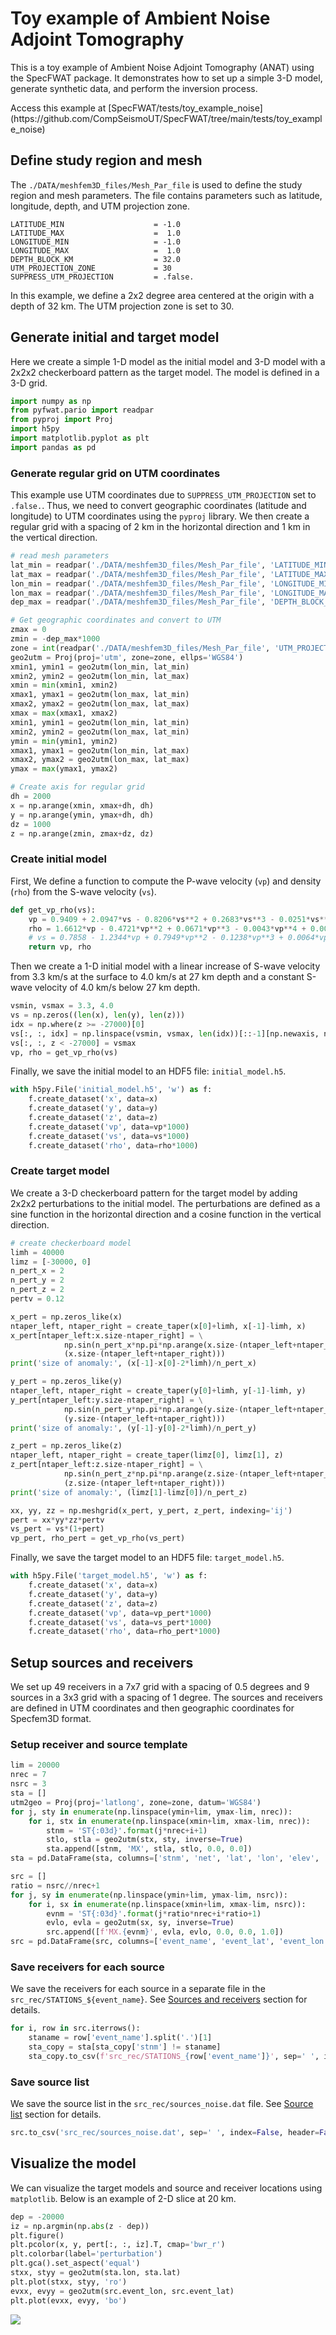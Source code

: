# Toy example of Ambient Noise Adjoint Tomography


This is a toy example of Ambient Noise Adjoint Tomography (ANAT) using the SpecFWAT package. It demonstrates how to set up a simple 3-D model, generate synthetic data, and perform the inversion process.

<Callout type='info'>
Access this example at [SpecFWAT/tests/toy_example_noise](https://github.com/CompSeismoUT/SpecFWAT/tree/main/tests/toy_example_noise)
</Callout>


## Define study region and mesh

The `./DATA/meshfem3D_files/Mesh_Par_file` is used to define the study region and mesh parameters. The file contains parameters such as latitude, longitude, depth, and UTM projection zone.

```
LATITUDE_MIN                    = -1.0
LATITUDE_MAX                    =  1.0
LONGITUDE_MIN                   = -1.0
LONGITUDE_MAX                   =  1.0
DEPTH_BLOCK_KM                  = 32.0
UTM_PROJECTION_ZONE             = 30
SUPPRESS_UTM_PROJECTION         = .false.
```
In this example, we define a 2x2 degree area centered at the origin with a depth of 32 km. The UTM projection zone is set to 30.

## Generate initial and target model
Here we create a simple 1-D model as the initial model and 3-D model with a 2x2x2 checkerboard pattern as the target model. The model is defined in a 3-D grid.


```python filename="python" copy
import numpy as np
from pyfwat.pario import readpar
from pyproj import Proj
import h5py
import matplotlib.pyplot as plt
import pandas as pd
```


### Generate regular grid on UTM coordinates

This example use UTM coordinates due to `SUPPRESS_UTM_PROJECTION` set to `.false.`. Thus, we need to convert geographic coordinates (latitude and longitude) to UTM coordinates using the `pyproj` library. We then create a regular grid with a spacing of 2 km in the horizontal direction and 1 km in the vertical direction.

```python filename="python" copy
# read mesh parameters
lat_min = readpar('./DATA/meshfem3D_files/Mesh_Par_file', 'LATITUDE_MIN')
lat_max = readpar('./DATA/meshfem3D_files/Mesh_Par_file', 'LATITUDE_MAX')
lon_min = readpar('./DATA/meshfem3D_files/Mesh_Par_file', 'LONGITUDE_MIN')
lon_max = readpar('./DATA/meshfem3D_files/Mesh_Par_file', 'LONGITUDE_MAX')
dep_max = readpar('./DATA/meshfem3D_files/Mesh_Par_file', 'DEPTH_BLOCK_KM')

# Get geographic coordinates and convert to UTM
zmax = 0
zmin = -dep_max*1000
zone = int(readpar('./DATA/meshfem3D_files/Mesh_Par_file', 'UTM_PROJECTION_ZONE'))
geo2utm = Proj(proj='utm', zone=zone, ellps='WGS84')
xmin1, ymin1 = geo2utm(lon_min, lat_min)
xmin2, ymin2 = geo2utm(lon_min, lat_max)
xmin = min(xmin1, xmin2)
xmax1, ymax1 = geo2utm(lon_max, lat_min)
xmax2, ymax2 = geo2utm(lon_max, lat_max)
xmax = max(xmax1, xmax2)
xmin1, ymin1 = geo2utm(lon_min, lat_min)
xmin2, ymin2 = geo2utm(lon_max, lat_min)
ymin = min(ymin1, ymin2)
xmax1, ymax1 = geo2utm(lon_min, lat_max)
xmax2, ymax2 = geo2utm(lon_max, lat_max)
ymax = max(ymax1, ymax2)

# Create axis for regular grid
dh = 2000
x = np.arange(xmin, xmax+dh, dh)
y = np.arange(ymin, ymax+dh, dh)
dz = 1000
z = np.arange(zmin, zmax+dz, dz)
```


### Create initial model

First, We define a function to compute the P-wave velocity (`vp`) and density (`rho`) from the S-wave velocity (`vs`).

```python filename="python" copy
def get_vp_rho(vs):
    vp = 0.9409 + 2.0947*vs - 0.8206*vs**2 + 0.2683*vs**3 - 0.0251*vs**4
    rho = 1.6612*vp - 0.4721*vp**2 + 0.0671*vp**3 - 0.0043*vp**4 + 0.000106*vp**5
    # vs = 0.7858 - 1.2344*vp + 0.7949*vp**2 - 0.1238*vp**3 + 0.0064*vp**4
    return vp, rho
```

Then we create a 1-D initial model with a linear increase of S-wave velocity from 3.3 km/s at the surface to 4.0 km/s at 27 km depth and a constant S-wave velocity of 4.0 km/s below 27 km depth.

```python filename="python" copy
vsmin, vsmax = 3.3, 4.0
vs = np.zeros((len(x), len(y), len(z)))
idx = np.where(z >= -27000)[0]
vs[:, :, idx] = np.linspace(vsmin, vsmax, len(idx))[::-1][np.newaxis, np.newaxis, :]
vs[:, :, z < -27000] = vsmax
vp, rho = get_vp_rho(vs)
```

Finally, we save the initial model to an HDF5 file: `initial_model.h5`.

```python filename="python" copy
with h5py.File('initial_model.h5', 'w') as f:
    f.create_dataset('x', data=x)
    f.create_dataset('y', data=y)
    f.create_dataset('z', data=z)
    f.create_dataset('vp', data=vp*1000)
    f.create_dataset('vs', data=vs*1000)
    f.create_dataset('rho', data=rho*1000)
```

### Create target model
We create a 3-D checkerboard pattern for the target model by adding 2x2x2 perturbations to the initial model. The perturbations are defined as a sine function in the horizontal direction and a cosine function in the vertical direction.

```python filename="python" copy
# create checkerboard model
limh = 40000
limz = [-30000, 0]
n_pert_x = 2
n_pert_y = 2
n_pert_z = 2
pertv = 0.12

x_pert = np.zeros_like(x)
ntaper_left, ntaper_right = create_taper(x[0]+limh, x[-1]-limh, x)
x_pert[ntaper_left:x.size-ntaper_right] = \
            np.sin(n_pert_x*np.pi*np.arange(x.size-(ntaper_left+ntaper_right))/ \
            (x.size-(ntaper_left+ntaper_right)))
print('size of anomaly:', (x[-1]-x[0]-2*limh)/n_pert_x)

y_pert = np.zeros_like(y)
ntaper_left, ntaper_right = create_taper(y[0]+limh, y[-1]-limh, y)
y_pert[ntaper_left:y.size-ntaper_right] = \
            np.sin(n_pert_y*np.pi*np.arange(y.size-(ntaper_left+ntaper_right))/ \
            (y.size-(ntaper_left+ntaper_right)))
print('size of anomaly:', (y[-1]-y[0]-2*limh)/n_pert_y)

z_pert = np.zeros_like(z)
ntaper_left, ntaper_right = create_taper(limz[0], limz[1], z)
z_pert[ntaper_left:z.size-ntaper_right] = \
            np.sin(n_pert_z*np.pi*np.arange(z.size-(ntaper_left+ntaper_right))/ \
            (z.size-(ntaper_left+ntaper_right)))
print('size of anomaly:', (limz[1]-limz[0])/n_pert_z)

xx, yy, zz = np.meshgrid(x_pert, y_pert, z_pert, indexing='ij')
pert = xx*yy*zz*pertv
vs_pert = vs*(1+pert)
vp_pert, rho_pert = get_vp_rho(vs_pert)

```

Finally, we save the target model to an HDF5 file: `target_model.h5`.

```python filename="python" copy
with h5py.File('target_model.h5', 'w') as f:
    f.create_dataset('x', data=x)
    f.create_dataset('y', data=y)
    f.create_dataset('z', data=z)
    f.create_dataset('vp', data=vp_pert*1000)
    f.create_dataset('vs', data=vs_pert*1000)
    f.create_dataset('rho', data=rho_pert*1000)
```

## Setup sources and receivers

We set up 49 receivers in a 7x7 grid with a spacing of 0.5 degrees and 9 sources in a 3x3 grid with a spacing of 1 degree. The sources and receivers are defined in UTM coordinates and then geographic coordinates for Specfem3D format.

### Setup receiver and source template

```python filename="python" copy
lim = 20000
nrec = 7
nsrc = 3
sta = []
utm2geo = Proj(proj='latlong', zone=zone, datum='WGS84')
for j, sty in enumerate(np.linspace(ymin+lim, ymax-lim, nrec)):
    for i, stx in enumerate(np.linspace(xmin+lim, xmax-lim, nrec)):
        stnm = 'ST{:03d}'.format(j*nrec+i+1)
        stlo, stla = geo2utm(stx, sty, inverse=True)
        sta.append([stnm, 'MX', stla, stlo, 0.0, 0.0])
sta = pd.DataFrame(sta, columns=['stnm', 'net', 'lat', 'lon', 'elev', 'buried'])

src = []
ratio = nsrc//nrec+1
for j, sy in enumerate(np.linspace(ymin+lim, ymax-lim, nsrc)):
    for i, sx in enumerate(np.linspace(xmin+lim, xmax-lim, nsrc)):
        evnm = 'ST{:03d}'.format(j*ratio*nrec+i*ratio+1)
        evlo, evla = geo2utm(sx, sy, inverse=True)
        src.append([f'MX.{evnm}', evla, evlo, 0.0, 0.0, 1.0])
src = pd.DataFrame(src, columns=['event_name', 'event_lat', 'event_lon', 'event_depth', 'event_buried', 'event_weight'])
```

### Save receivers for each source

We save the receivers for each source in a separate file in the `src_rec/STATIONS_${event_name}`. See [Sources and receivers](/docs/preparation/src_rec) section for details.

```python filename="python" copy
for i, row in src.iterrows():
    staname = row['event_name'].split('.')[1]
    sta_copy = sta[sta_copy['stnm'] != staname]
    sta_copy.to_csv(f'src_rec/STATIONS_{row['event_name']}', sep=' ', index=False, header=False)
```

### Save source list
We save the source list in the `src_rec/sources_noise.dat` file. See [Source list](/docs/preparation/src_rec#source-list) section for details.

```python filename="python" copy
src.to_csv('src_rec/sources_noise.dat', sep=' ', index=False, header=False)
```

## Visualize the model

We can visualize the target models and source and receiver locations using `matplotlib`. Below is an example of 2-D slice at 20 km.

```python filename="python" copy
dep = -20000
iz = np.argmin(np.abs(z - dep))
plt.figure()
plt.pcolor(x, y, pert[:, :, iz].T, cmap='bwr_r')
plt.colorbar(label='perturbation')
plt.gca().set_aspect('equal')
stxx, styy = geo2utm(sta.lon, sta.lat)
plt.plot(stxx, styy, 'ro')
evxx, evyy = geo2utm(src.event_lon, src.event_lat)
plt.plot(evxx, evyy, 'bo')
```

![](/toy-anat-target.png)